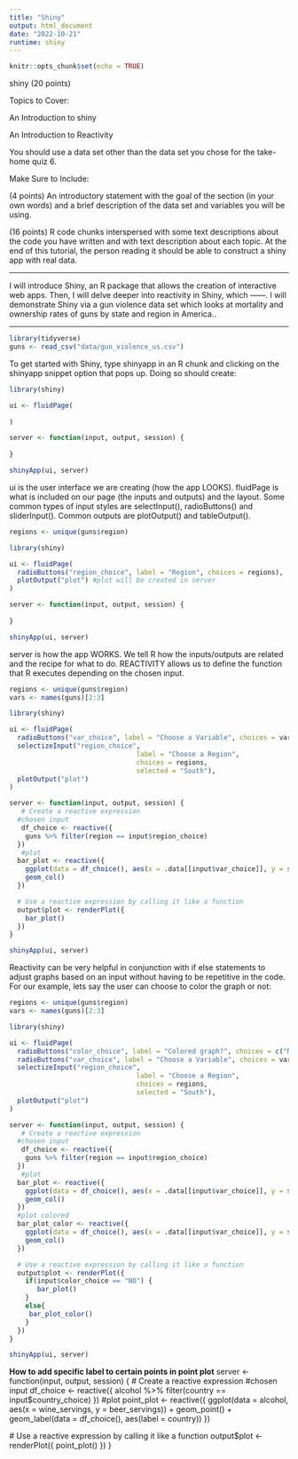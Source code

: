 ```yaml
---
title: "Shiny"
output: html_document
date: "2022-10-21"
runtime: shiny
---
```


```r
knitr::opts_chunk$set(echo = TRUE)
```

shiny (20 points)

Topics to Cover:

An Introduction to shiny

An Introduction to Reactivity

You should use a data set other than the data set you chose for the take-home quiz 6.

Make Sure to Include:

(4 points) An introductory statement with the goal of the section (in your own words) and a brief description of the data set and variables you will be using.

(16 points) R code chunks interspersed with some text descriptions about the code you have written and with text description about each topic. At the end of this tutorial, the person reading it should be able to construct a shiny app with real data.

-------------------------------

I will introduce Shiny, an R package that allows the creation of interactive web apps. Then, I will delve deeper into reactivity in Shiny, which ------. I will demonstrate Shiny via a gun violence data set which looks at mortality and ownership rates of guns by state and region in America..

-------------------------------

```r
library(tidyverse)
guns <- read_csv("data/gun_violence_us.csv")
```


To get started with Shiny, type shinyapp in an R chunk and clicking on the shinyapp snippet option that pops up. Doing so should create:

```r
library(shiny)

ui <- fluidPage(
  
)

server <- function(input, output, session) {
  
}

shinyApp(ui, server)
```

ui is the user interface we are creating (how the app LOOKS). fluidPage is what is included on our page (the inputs and outputs) and the layout. Some common types of input styles are selectInput(), radioButtons() and sliderInput(). Common outputs are plotOutput() and tableOutput(). 

```r
regions <- unique(guns$region)

library(shiny)

ui <- fluidPage(
  radioButtons("region_choice", label = "Region", choices = regions),  #the inputID, 1st var, will be set up in the server
  plotOutput("plot") #plot will be created in server
)

server <- function(input, output, session) {
  
}

shinyApp(ui, server)
```

server is how the app WORKS. We tell R how the inputs/outputs are related and the recipe for what to do. REACTIVITY allows us to define the function that R executes depending on the chosen input.

```r
regions <- unique(guns$region)
vars <- names(guns)[2:3]

library(shiny)

ui <- fluidPage(
  radioButtons("var_choice", label = "Choose a Variable", choices = vars),
  selectizeInput("region_choice",
                                label = "Choose a Region", 
                                choices = regions,
                                selected = "South"),
  plotOutput("plot")
)

server <- function(input, output, session) {
   # Create a reactive expression
  #chosen input
   df_choice <- reactive({
    guns %>% filter(region == input$region_choice)
  })
   #plot
  bar_plot <- reactive({
    ggplot(data = df_choice(), aes(x = .data[[input$var_choice]], y = state)) +
    geom_col()
  })

  # Use a reactive expression by calling it like a function
  output$plot <- renderPlot({
    bar_plot()
  })
}

shinyApp(ui, server)
```

Reactivity can be very helpful in conjunction with if else statements to adjust graphs based on an input without having to be repetitive in the code.
For our example, lets say the user can choose to color the graph or not:
```r
regions <- unique(guns$region)
vars <- names(guns)[2:3]

library(shiny)

ui <- fluidPage(
  radioButtons("color_choice", label = "Colored graph?", choices = c("NO", "YES")),
  radioButtons("var_choice", label = "Choose a Variable", choices = vars),
  selectizeInput("region_choice",
                                label = "Choose a Region", 
                                choices = regions,
                                selected = "South"),
  plotOutput("plot")
)

server <- function(input, output, session) {
   # Create a reactive expression
  #chosen input
   df_choice <- reactive({
    guns %>% filter(region == input$region_choice)
  })
   #plot
  bar_plot <- reactive({
    ggplot(data = df_choice(), aes(x = .data[[input$var_choice]], y = state)) +
    geom_col()
  })
  #plot colored
  bar_plot_color <- reactive({
    ggplot(data = df_choice(), aes(x = .data[[input$var_choice]], y = state, fill = state)) +
    geom_col()
  })

  # Use a reactive expression by calling it like a function
  output$plot <- renderPlot({
    if(input$color_choice == "NO") {
       bar_plot()
    }
    else{
     bar_plot_color()
    }
  })
}

shinyApp(ui, server)
```

**How to add specific label to certain points in point plot**
server <- function(input, output, session) {
   # Create a reactive expression
  #chosen input
   df_choice <- reactive({
    alcohol %>% filter(country == input$country_choice)
  })
   #plot
  point_plot <- reactive({
    ggplot(data = alcohol, 
           aes(x = wine_servings, y = beer_servings)) +
    geom_point() +
  geom_label(data = df_choice(), aes(label = country))
  })

  # Use a reactive expression by calling it like a function
  output$plot <- renderPlot({
    point_plot()
  })
}